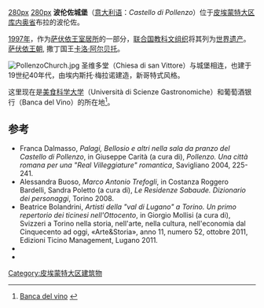 [[image:PollenzoGastronomiche.jpg|280px]]
[[image:PollenzoTowerAndChurch.jpg|280px]]
'''波伦佐城堡'''（[[意大利语|意大利语]]：''Castello di Pollenzo''）位于[[皮埃蒙特大区|皮埃蒙特大区]][[库内奥省|库内奥省]]布拉的波伦佐。

[[1997年|1997年]]，作为[[萨伏依王室居所|萨伏依王室居所]]的一部分，[[联合国教科文组织|联合国教科文组织]]将其列为[[世界遗产|世界遗产]]。[[萨伏依王朝|萨伏依王朝]], 撒丁国王[[卡洛·阿尔贝托|卡洛·阿尔贝托]]。

[[File:PollenzoChurch.jpg|thumb]]
圣维多堂（Chiesa di san Vittore）与城堡相连，也建于19世纪40年代，由埃内斯托·梅拉诺建造，新哥特式风格。

这里现在是[[美食科学大学|美食科学大学]]（Università di Scienze Gastronomiche）和葡萄酒银行（Banca del Vino）的所在地<ref>[http://www.bancadelvino.it/ita/associati.lasso Banca del vino] {{webarchive|url=https://web.archive.org/web/20071022105406/http://bancadelvino.it/ita/associati.lasso |data=22 ottobre 2007 }}</ref>。

==参考==
<references/>
*Franca Dalmasso, ''Palagi, Bellosio e altri nella sala da pranzo del Castello di Pollenzo'', in Giuseppe Carità (a cura di), ''Pollenzo. Una città romana per una "Real Villeggiature" romantica'', Savigliano 2004, 225-241.
*Alessandra Buoso, ''Marco Antonio Trefogli'', in Costanza Roggero Bardelli, Sandra Poletto (a cura di), ''Le Residenze Sabaude. Dizionario dei personaggi'', Torino 2008.
*Beatrice Bolandrini, ''Artisti della "val di Lugano" a Torino. Un primo repertorio dei ticinesi nell'Ottocento'', in Giorgio Mollisi (a cura di), Svizzeri a Torino nella storia, nell'arte, nella cultura, nell'economia dal Cinquecento ad oggi, «Arte&Storia», anno 11, numero 52, ottobre 2011, Edizioni Ticino Management, Lugano 2011.
* {{cite web|url= http://www.agenziadipollenzo.com/|title= Sito Ufficiale dell'Agenzia di Pollenzo S.p.A|access-date= 2021-02-10|archive-date= 2021-02-23|archive-url= https://web.archive.org/web/20210223180831/http://www.agenziadipollenzo.com/|dead-url= no}}
* {{cite web|url=http://www.sitiunesco.it/index.phtml?id=237|title=Associazione città e siti Unesco italiani - Residenze Sabaude|3=|access-date=2021-02-10|archive-date=2010-11-30|archive-url=https://web.archive.org/web/20101130224703/http://sitiunesco.it/index.phtml?id=237|dead-url=yes}}
[[Category:皮埃蒙特大区建筑物|Category:皮埃蒙特大区建筑物]]